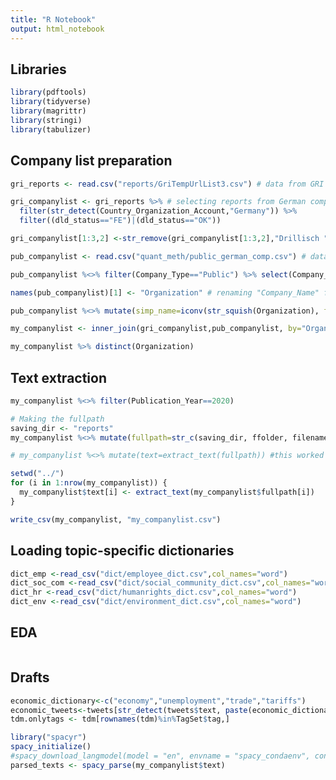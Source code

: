 ```yaml
---
title: "R Notebook"
output: html_notebook
---
```


## Libraries

```r
library(pdftools)
library(tidyverse)
library(magrittr)
library(stringi)
library(tabulizer)
```


## Company list preparation

```r



gri_reports <- read.csv("reports/GriTempUrlList3.csv") # data from GRI database

gri_companylist <- gri_reports %>% # selecting reports from German companies and those that have been downloaded successfully
  filter(str_detect(Country_Organization_Account,"Germany")) %>%
  filter((dld_status=="FE")|(dld_status=="OK")) 

gri_companylist[1:3,2] <-str_remove(gri_companylist[1:3,2],"Drillisch ") #company changed name

pub_companylist <- read.csv("quant_meth/public_german_comp.csv") # data from MarketLine database

pub_companylist %<>% filter(Company_Type=="Public") %>% select(Company_Name, Annual_Revenue_US.M, No_of_Employees, Primary_Sector, Market_Capitalization_Million_USD) # selecting columns of interest

names(pub_companylist)[1] <- "Organization" # renaming "Company_Name" for further joining

pub_companylist %<>% mutate(simp_name=iconv(str_squish(Organization), from="UTF-8", to="ASCII//TRANSLIT")) # convert to one encoding and getting rid of non ascii symbols in names

my_companylist <- inner_join(gri_companylist,pub_companylist, by="Organization")

my_companylist %>% distinct(Organization)

```

## Text extraction

```r

my_companylist %<>% filter(Publication_Year==2020)

# Making the fullpath
saving_dir <- "reports"
my_companylist %<>% mutate(fullpath=str_c(saving_dir, ffolder, filename, sep = "/"))

# my_companylist %<>% mutate(text=extract_text(fullpath)) #this worked but now it doesn't no idea why. had to replace with humble for loop

setwd("../")
for (i in 1:nrow(my_companylist)) {
  my_companylist$text[i] <- extract_text(my_companylist$fullpath[i])
}

write_csv(my_companylist, "my_companylist.csv")

```

## Loading topic-specific dictionaries

```r

dict_emp <-read_csv("dict/employee_dict.csv",col_names="word")
dict_soc_com <-read_csv("dict/social_community_dict.csv",col_names="word")
dict_hr <-read_csv("dict/humanrights_dict.csv",col_names="word")
dict_env <-read_csv("dict/environment_dict.csv",col_names="word")

```

## EDA

```r



```

## Drafts

```r

economic_dictionary<-c("economy","unemployment","trade","tariffs")
economic_tweets<-tweets[str_detect(tweets$text, paste(economic_dictionary, collapse="|")),]
tdm.onlytags <- tdm[rownames(tdm)%in%TagSet$tag,]

library("spacyr")
spacy_initialize()
#spacy_download_langmodel(model = "en", envname = "spacy_condaenv", conda = "auto")
parsed_texts <- spacy_parse(my_companylist$text)

```


